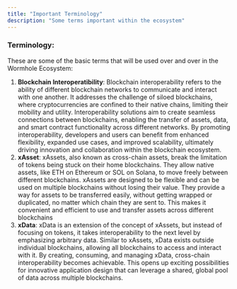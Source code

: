 ```yaml
---
title: "Important Terminology"
description: "Some terms important within the ecosystem"
---
```


### Terminology:

These are some of the basic terms that will be used over and over in the Wormhole Ecosystem:

1. **Blockchain Interoperatibility**: Blockchain interoperability refers to the ability of different blockchain networks to communicate and interact with one another. It addresses the challenge of siloed blockchains, where cryptocurrencies are confined to their native chains, limiting their mobility and utility. Interoperability solutions aim to create seamless connections between blockchains, enabling the transfer of assets, data, and smart contract functionality across different networks. By promoting interoperability, developers and users can benefit from enhanced flexibility, expanded use cases, and improved scalability, ultimately driving innovation and collaboration within the blockchain ecosystem.
2. **xAsset**: xAssets, also known as cross-chain assets, break the limitation of tokens being stuck on their home blockchains. They allow native assets, like ETH on Ethereum or SOL on Solana, to move freely between different blockchains. xAssets are designed to be flexible and can be used on multiple blockchains without losing their value. They provide a way for assets to be transferred easily, without getting wrapped or duplicated, no matter which chain they are sent to. This makes it convenient and efficient to use and transfer assets across different blockchains
3. **xData**: xData is an extension of the concept of xAssets, but instead of focusing on tokens, it takes interoperability to the next level by emphasizing arbitrary data. Similar to xAssets, xData exists outside individual blockchains, allowing all blockchains to access and interact with it. By creating, consuming, and managing xData, cross-chain interoperability becomes achievable. This opens up exciting possibilities for innovative application design that can leverage a shared, global pool of data across multiple blockchains.